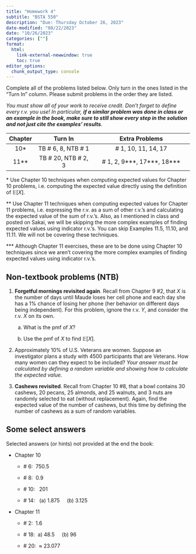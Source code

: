 ```yaml
---
title: "Homework 4"
subtitle: "BSTA 550"
description: "Due: Thursday October 26, 2023"
date-modified: "08/22/2023"
date: "10/26/2023"
categories: [""]
format: 
  html:
    link-external-newwindow: true
    toc: true
editor_options: 
  chunk_output_type: console
---
```


Complete all of the problems listed below. Only turn in the ones listed in the "Turn In" column. Please submit problems in the order they are listed.

*You must show all of your work to receive credit. Don't forget to define every r.v. you use!* *In particular, **if a similar problem was done in class or an example in the book, make sure to still show every step in the solution and not just cite the examples' results**.*

::: center
| Chapter |        Turn In        |            Extra Problems            |
|:-------:|:---------------------:|:------------------------------------:|
|  10\*   | TB \# 6, 8, NTB \# 1  |         \# 1, 10, 11, 14, 17         |
| 11\*\*  | TB \# 20, NTB \# 2, 3 | \# 1, 2, 9\*\*\*, 17\*\*\*, 18\*\*\* |
:::

\* Use Chapter 10 techniques when computing expected values for Chapter 10 problems, i.e. computing the expected value directly using the definition of $\mathbb{E}[X]$.

\*\* Use Chapter 11 techniques when computing expected values for Chapter 11 problems, i.e. expressing the r.v. as a sum of other r.v.'s and calculating the expected value of the sum of r.v.'s. Also, as I mentioned in class and posted on Sakai, we will be skipping the more complex examples of finding expected values using indicator r.v.'s. You can skip Examples 11.5, 11.10, and 11.11. We will not be covering these techniques.

\*\*\* Although Chapter 11 exercises, these are to be done using Chapter 10 techniques since we aren't covering the more complex examples of finding expected values using indicator r.v.'s.

## Non-textbook problems (NTB)

1.  **Forgetful mornings revisited again**. Recall from Chapter 9 #2, that $X$ is the number of days until Maude loses her cell phone and each day she has a 1% chance of losing her phone (her behavior on different days being independent). For this problem, ignore the r.v. $Y$, and consider the r.v. $X$ on its own.

    a.  What is the pmf of $X$?

    b.  Use the pmf of $X$ to find $\mathbb{E}[X]$.

2.  Approximately 10% of U.S. Veterans are women. Suppose an investigator plans a study with 4500 participants that are Veterans. How many women can they expect to be included? *Your answer must be calculated by defining a random variable and showing how to calculate the expected value.*

3.  **Cashews revisited**. Recall from Chapter 10 #8, that a bowl contains 30 cashews, 20 pecans, 25 almonds, and 25 walnuts, and 3 nuts are randomly selected to eat (without replacement). Again, find the expected value of the number of cashews, but this time by defining the number of cashews as a sum of random variables.

## Some select answers

Selected answers (or hints) not provided at the end the book:

-   Chapter 10

    -   \# 6:  750.5

    -   \# 8:  0.9

    -   \# 10:   201

    -   \# 14:   (a) 1.875     (b) 3.125     

-   Chapter 11

    -   \# 2:  1.6

    -   \# 18:  a) 48.5     (b) 96     

    -   \# 20:  $\approx$ 23.077
